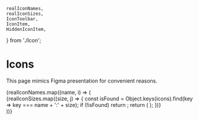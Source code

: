 
	realIconNames,
	realIconSizes,
	IconToolbar,
	IconItem,
	HiddenIconItem,
} from './Icon';

<Meta title="Icons by name" />

# Icons

<IconToolbar />

This page mimics Figma presentation for convenient reasons.

<div>
	{realIconNames.map((name, i) => (
		<section key={i}>
			<IconGallery>
				{realIconSizes.map((size, j) => {
					const isFound = Object.keys(icons).find(key => key === name + ':' + size);
					if (!isFound) return <HiddenIconItem key={j} />;
					return (
						<IconItem key={j} name={name + ':' + size}>
							<Icon size={size} name={name} />
						</IconItem>
					);
				})}
			</IconGallery>
		</section>
	))}
</div>
